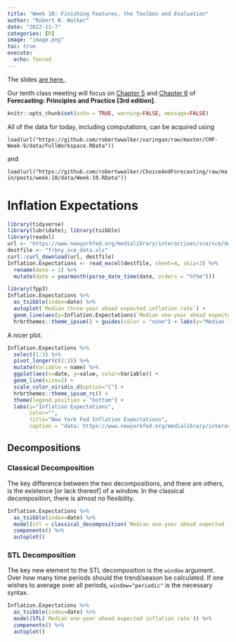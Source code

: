 ```yaml
---
title: "Week 10: Finishing Features, the Toolbox and Evaluation"
author: "Robert W. Walker"
date: "2022-11-7"
categories: [R]
image: "image.png"
toc: true
execute: 
  echo: fenced
---
```


The slides [are here.](https://robertwwalker.github.io/xaringan/CMF-Week-10/index.html).

Our tenth class meeting will focus on [Chapter 5](https://otexts.com/fpp3/toolbox.html) and [Chapter 6](https://otexts.com/fpp3/judgmental.html)  of __Forecasting: Principles and Practice [3rd edition]__. 

```r
knitr::opts_chunk$set(echo = TRUE, warning=FALSE, message=FALSE)
```


All of the data for today, including computations, can be acquired using 

```
load(url("https://github.com/robertwwalker/xaringan/raw/master/CMF-Week-9/data/FullWorkspace.RData"))
```

and

`load(url("https://github.com/robertwwalker/ChoiceAndForecasting/raw/main/posts/week-10/data/Week-10.RData"))`

# Inflation Expectations

```r
library(tidyverse)
library(lubridate); library(tsibble)
library(readxl)
url <- "https://www.newyorkfed.org/medialibrary/interactives/sce/sce/downloads/data/frbny-sce-data.xls"
destfile <- "frbny_sce_data.xls"
curl::curl_download(url, destfile)
Inflation.Expectations <- read_excel(destfile, sheet=4, skip=3) %>%
  rename(date = 1) %>% 
  mutate(date = yearmonth(parse_date_time(date, orders = "%Y%m")))
```

```r
library(fpp3)
Inflation.Expectations %>% 
  as_tsibble(index=date) %>% 
  autoplot(`Median three-year ahead expected inflation rate`) + 
  geom_line(aes(y=Inflation.Expectations$`Median one-year ahead expected inflation rate`, color="red")) +
  hrbrthemes::theme_ipsum() + guides(color = "none") + labs(y="Median Inflation Expectations: 1 year (red) and 3 year (black)")
```

A nicer plot.

```r
Inflation.Expectations %>% 
  select(1:3) %>% 
  pivot_longer(c(2:3)) %>%
  mutate(Variable = name) %>%
  ggplot(aes(x=date, y=value, color=Variable)) +
  geom_line(size=2) +
  scale_color_viridis_d(option="C") +
  hrbrthemes::theme_ipsum_rc() +
  theme(legend.position = "bottom") +
  labs(y="Inflation Expectations", 
       color="",
       title="New York Fed Inflation Expectations",
       caption = "data: https://www.newyorkfed.org/medialibrary/interactives/sce/sce/downloads/data/frbny-sce-data.xlsx")
```

## Decompositions

### Classical Decomposition

The key difference between the two decompositions, and there are others, is the existence [or lack thereof] of a window.  In the classical decomposition, there is almost no flexibility.

```r
Inflation.Expectations %>% 
  as_tsibble(index=date) %>% 
  model(stl = classical_decomposition(`Median one-year ahead expected inflation rate` ~ season(12))) %>%
  components() %>% 
  autoplot()
```

### STL Decomposition

The key new element to the STL decomposition is the `window` argument.  Over how many time periods should the trend/season be calculated.  If one wishes to average over all periods, `window="periodic"` is the necessary syntax.

```r
Inflation.Expectations %>% 
  as_tsibble(index=date) %>% 
  model(STL(`Median one-year ahead expected inflation rate`)) %>%
  components() %>% 
  autoplot()
```

